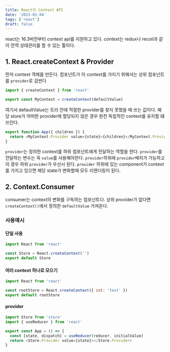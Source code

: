 ```yaml
---
title: React의 Context API
date: '2023-01-04'
tags: ['react']
draft: false
---
```


react는 16.3버전부터 context api를 지원하고 있다. context는 redux나 recoil과 같이 전역 상태관리를 할 수 있는 툴이다.

## 1. React.createContext & Provider

먼저 context 객체를 만든다. 컴포넌트가 이 context를 가지기 위해서는 상위 컴포넌트를 `provider`로 감싼다

```javascript
import { createContext } from 'react'

export const MyContext = createContext(defaultValue)
```

여기서 defaultValue는 트리 안에 적절한 provider를 찾지 못했을 때 쓰는 값이다.
해당 store가 어떠한 provider에 할당되지 않은 경우 완전 독립적인 context를 유지할 떄 쓰인다.

```javascript
export function App({ children }) {
  return <MyContext.Provider value={state}>{children}</MyContext.Provider>
}
```

`provider`는 정의한 context를 하위 컴포넌트에게 전달하는 역할을 한다. `provider`를 전달하는 변수는 꼭 `value`를 사용해야한다.
`provider`하위에 `provider`배치가 가능하고 이 경우 하위 `provider`가 우선시 된다.
`provider` 하위에 있는 component가 context를 가지고 있으면 해당 state가 변화할때 모두 리렌더링이 된다.

## 2. Context.Consumer

consumer는 context의 변화를 구독하는 컴포넌트다. 상위 provider가 없다면 `createContext()`에서 정의한 `defaultValue` 가져온다.

### 사용예시

#### 단일 사용

```javascript
import React from 'react'

const Store = React.createContext('')
export default Store
```

#### 여러 context 하나로 모으기

```javascript
import React from 'react'

const rootStore = React.createContext({ cxt: 'test' })
export default rootStore
```

#### provider

```javascript
import Store from 'store'
import { useReducer } from 'react'

export const App = () => {
  const [state, dispatch] = useReducer(reducer, initialValue)
  return <Store.Provider value={state}></Store.Provider>
}
```
